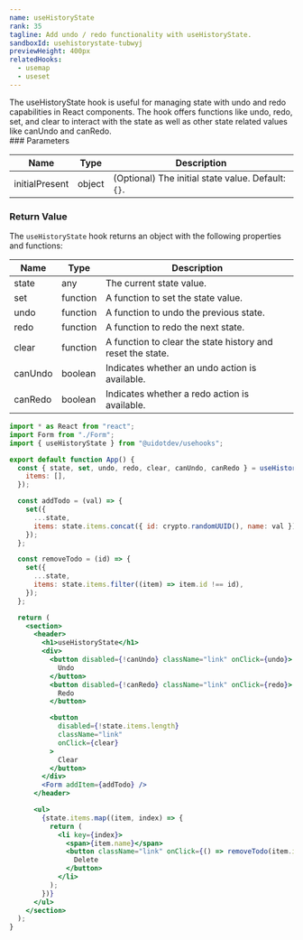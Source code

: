 ```yaml
---
name: useHistoryState
rank: 35
tagline: Add undo / redo functionality with useHistoryState.
sandboxId: usehistorystate-tubwyj
previewHeight: 400px
relatedHooks:
  - usemap
  - useset
---
```



<HookDescription name={frontmatter.name}>
  The useHistoryState hook is useful for managing state with undo and redo
  capabilities in React components. The hook offers functions like undo, redo,
  set, and clear to interact with the state as well as other state related
  values like canUndo and canRedo.
</HookDescription>

<div class="reference">
  ### Parameters

  | Name           | Type   | Description                                        |
  | -------------- | ------ | -------------------------------------------------- |
  | initialPresent | object | (Optional) The initial state value. Default: `{}`. |

  ### Return Value

  The `useHistoryState` hook returns an object with the following properties and functions:

  | Name    | Type     | Description                                                |
  | ------- | -------- | ---------------------------------------------------------- |
  | state   | any      | The current state value.                                   |
  | set     | function | A function to set the state value.                         |
  | undo    | function | A function to undo the previous state.                     |
  | redo    | function | A function to redo the next state.                         |
  | clear   | function | A function to clear the state history and reset the state. |
  | canUndo | boolean  | Indicates whether an undo action is available.             |
  | canRedo | boolean  | Indicates whether a redo action is available.              |
</div>

<CodePreview
  sandboxId={frontmatter.sandboxId}
  previewHeight={frontmatter.previewHeight}
/>

<StaticCodeContainer>

```jsx
import * as React from "react";
import Form from "./Form";
import { useHistoryState } from "@uidotdev/usehooks";

export default function App() {
  const { state, set, undo, redo, clear, canUndo, canRedo } = useHistoryState({
    items: [],
  });

  const addTodo = (val) => {
    set({
      ...state,
      items: state.items.concat({ id: crypto.randomUUID(), name: val }),
    });
  };

  const removeTodo = (id) => {
    set({
      ...state,
      items: state.items.filter((item) => item.id !== id),
    });
  };

  return (
    <section>
      <header>
        <h1>useHistoryState</h1>
        <div>
          <button disabled={!canUndo} className="link" onClick={undo}>
            Undo
          </button>
          <button disabled={!canRedo} className="link" onClick={redo}>
            Redo
          </button>

          <button
            disabled={!state.items.length}
            className="link"
            onClick={clear}
          >
            Clear
          </button>
        </div>
        <Form addItem={addTodo} />
      </header>

      <ul>
        {state.items.map((item, index) => {
          return (
            <li key={index}>
              <span>{item.name}</span>
              <button className="link" onClick={() => removeTodo(item.id)}>
                Delete
              </button>
            </li>
          );
        })}
      </ul>
    </section>
  );
}
```

</StaticCodeContainer>
